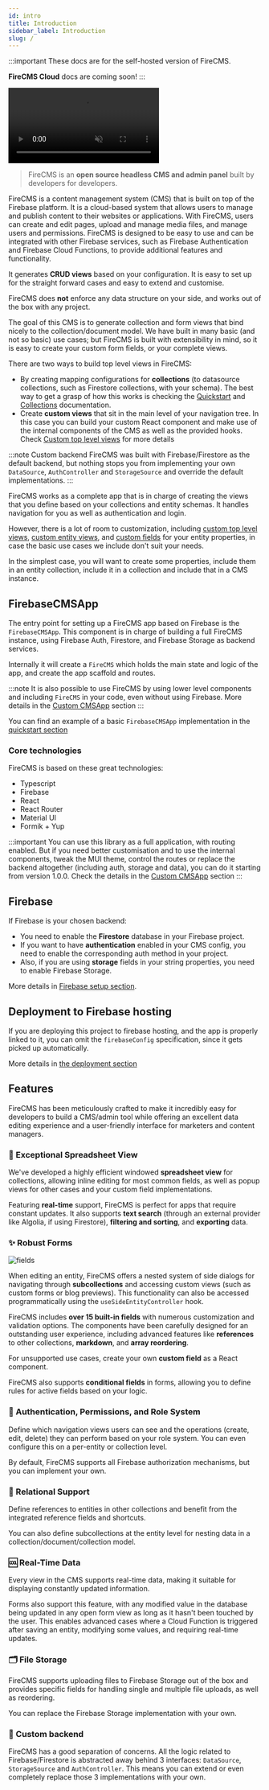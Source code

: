 ```yaml
---
id: intro
title: Introduction
sidebar_label: Introduction
slug: /
---
```



:::important
These docs are for the self-hosted version of FireCMS.

**FireCMS Cloud** docs are coming soon!
:::

<video class="intro_video" loop autoPlay muted>
  <source src="/img/dark_mode.mp4" type="video/mp4"/>
</video>


> FireCMS is an **open source headless CMS and admin panel** built by developers
> for developers.

FireCMS is a content management system (CMS) that is built on top of the
Firebase platform. It is a cloud-based system that allows users to manage and
publish content to their websites or applications. With FireCMS, users can
create and edit pages, upload and manage media files, and manage users and
permissions. FireCMS is designed to be easy to use and can be integrated with
other Firebase services, such as Firebase Authentication and Firebase Cloud
Functions, to provide additional features and functionality.

It generates **CRUD views** based on your configuration. It is easy to set up
for the straight forward cases and easy to extend and customise.

FireCMS does **not** enforce any data structure on your side, and works out of
the box with any project.

The goal of this CMS is to generate collection and form views that bind nicely
to the collection/document model. We have built in many basic (and not
so basic) use cases; but FireCMS is built with extensibility in mind, so it is
easy to create your custom form fields, or your complete views.

There are two ways to build top level views in FireCMS:

- By creating mapping configurations for **collections** (to datasource
  collections, such as Firestore collections, with your schema).
  The best way to get a grasp of how
  this works is checking the [Quickstart](quickstart.mdx) and
  [Collections](collections/collections.md)
  documentation.
- Create **custom views** that sit in the main level of your navigation tree. In
  this case you can build your custom React component and make use of the
  internal components of the CMS as well as the provided hooks.
  Check [Custom top level views](navigation/custom_top_level_views.mdx) for more
  details

:::note Custom backend
FireCMS was built with Firebase/Firestore as the default backend, but nothing
stops you from implementing your own `DataSource`, `AuthController` and
`StorageSource` and override the default implementations.
:::

FireCMS works as a complete app that is in charge of creating the views that
you define based on your collections and entity schemas. It handles
navigation for you as well as authentication and login.

However, there is a lot of room to customization,
including [custom top level views](navigation/custom_top_level_views.mdx),
[custom entity views](collections/custom_entity_views.md),
and [custom fields](properties/custom_fields.md)
for your entity properties, in case the basic use cases we include don't suit
your needs.

In the simplest case, you will want to create some properties, include them
in an entity collection, include it in a collection and include that in a CMS
instance.

## FirebaseCMSApp

The entry point for setting up a FireCMS app based on Firebase is
the `FirebaseCMSApp`.
This component is in charge of building a full FireCMS instance, using Firebase
Auth,
Firestore, and Firebase Storage as backend services.

Internally it will create a `FireCMS` which holds the main state and
logic of the app, and create the app scaffold and routes.

:::note
It is also possible to use FireCMS by using lower level components and including
`FireCMS` in your code, even without using Firebase.
More details in the [Custom CMSApp](custom_cms_app.mdx) section
:::

You can find an example of a basic `FirebaseCMSApp` implementation in the
[quickstart section](quickstart.mdx)

### Core technologies

FireCMS is based on these great technologies:

- Typescript
- Firebase
- React
- React Router
- Material UI
- Formik + Yup

:::important
You can use this library as a full application, with routing enabled.
But if you need better customisation and to use the internal components, tweak
the
MUI theme, control the routes or replace the backend altogether
(including auth, storage and data), you can do it starting from version 1.0.0.
Check the details in the [Custom CMSApp](custom_cms_app.mdx) section
:::

## Firebase

If Firebase is your chosen backend:

* You need to enable the **Firestore** database in your Firebase project.
* If you want to have  **authentication** enabled in your CMS config, you need
  to enable
  the corresponding auth method in your project.
* Also, if you are using **storage** fields in your string properties, you need
  to enable Firebase Storage.

More details in [Firebase setup section](firebase_setup.md).

## Deployment to Firebase hosting

If you are deploying this project to firebase hosting, and the app is properly
linked to it, you can omit the `firebaseConfig` specification, since it gets
picked up automatically.

More details in [the deployment section](deployment.md)

## Features

FireCMS has been meticulously crafted to make it incredibly easy for developers
to build a CMS/admin tool while offering an excellent data editing experience
and a user-friendly interface for marketers and content managers.

### 🏓 Exceptional Spreadsheet View

We've developed a highly efficient windowed **spreadsheet view** for
collections, allowing inline editing for most common fields, as well as popup
views for other cases and your custom field implementations.

Featuring **real-time** support, FireCMS is perfect for apps that require
constant updates. It also supports **text search** (through an external provider
like Algolia, if using Firestore), **filtering and sorting**, and **exporting**
data.

### ✨ Robust Forms

![fields](https://firecms.co/img/post_editing.png)

When editing an entity, FireCMS offers a nested system of side dialogs for
navigating through **subcollections** and accessing custom views (such as custom
forms or blog previews). This functionality can also be accessed
programmatically using the `useSideEntityController` hook.

FireCMS includes **over 15 built-in fields** with numerous customization and
validation options. The components have been carefully designed for an
outstanding user experience, including advanced features like **references** to
other collections, **markdown**, and **array reordering**.

For unsupported use cases, create your own **custom field** as a React
component.

FireCMS also supports **conditional fields** in forms, allowing you to define
rules for active fields based on your logic.

### 👮 Authentication, Permissions, and Role System

Define which navigation views users can see and the operations (create, edit,
delete) they can perform based on your role system. You can even configure this
on a per-entity or collection level.

By default, FireCMS supports all Firebase authorization mechanisms, but you can
implement your own.

### 🏹 Relational Support

Define references to entities in other collections and benefit from the
integrated reference fields and shortcuts.

You can also define subcollections at the entity level for nesting data in a
collection/document/collection model.

### 🆒 Real-Time Data

Every view in the CMS supports real-time data, making it suitable for displaying
constantly updated information.

Forms also support this feature, with any modified value in the database being
updated in any open form view as long as it hasn't been touched by the user.
This enables advanced cases where a Cloud Function is triggered after saving an
entity, modifying some values, and requiring real-time updates.

### 🗂️ File Storage

FireCMS supports uploading files to Firebase Storage out of the box and provides
specific fields for handling single and multiple file uploads, as well as
reordering.

You can replace the Firebase Storage implementation with your own.

### 🙌 Custom backend

FireCMS has a good separation of concerns. All the logic related to
Firebase/Firestore is abstracted away behind 3 interfaces: `DataSource`,
`StorageSource` and `AuthController`. This means you can extend or even
completely
replace those 3 implementations with your own.
